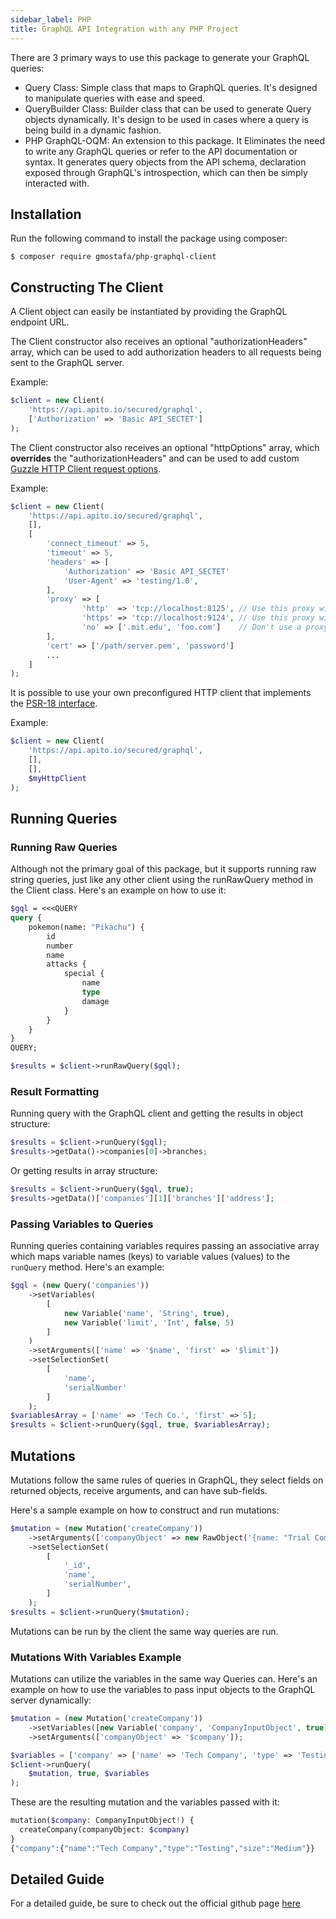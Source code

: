 ```yaml
---
sidebar_label: PHP
title: GraphQL API Integration with any PHP Project
---
```

<head>
    <meta property="og:type" content="article" />
</head>


There are 3 primary ways to use this package to generate your GraphQL queries:

* Query Class: Simple class that maps to GraphQL queries. It's designed to manipulate queries with ease and speed.
* QueryBuilder Class: Builder class that can be used to generate Query objects dynamically. It's design to be used in cases where a query is being build in a dynamic fashion.
* PHP GraphQL-OQM: An extension to this package. It Eliminates the need to write any GraphQL queries or refer to the API documentation or syntax. It generates query objects from the API schema, declaration exposed through GraphQL's introspection, which can then be simply interacted with.

## Installation
Run the following command to install the package using composer:

```shell
$ composer require gmostafa/php-graphql-client
```

## Constructing The Client

A Client object can easily be instantiated by providing the GraphQL endpoint
URL.

The Client constructor also receives an optional "authorizationHeaders"
array, which can be used to add authorization headers to all requests being sent
to the GraphQL server.


<ApiSecretNote />

Example:

```php
$client = new Client(
    'https://api.apito.io/secured/graphql',
    ['Authorization' => 'Basic API_SECTET']
);
```


The Client constructor also receives an optional "httpOptions" array, which
**overrides** the "authorizationHeaders" and can be used to add custom
[Guzzle HTTP Client request options](https://guzzle.readthedocs.io/en/latest/request-options.html).

Example:

```php
$client = new Client(
    'https://api.apito.io/secured/graphql',
    [],
    [
        'connect_timeout' => 5,
        'timeout' => 5,
        'headers' => [
            'Authorization' => 'Basic API_SECTET'
            'User-Agent' => 'testing/1.0',
        ],
        'proxy' => [
                'http'  => 'tcp://localhost:8125', // Use this proxy with "http"
                'https' => 'tcp://localhost:9124', // Use this proxy with "https",
                'no' => ['.mit.edu', 'foo.com']    // Don't use a proxy with these
        ],
        'cert' => ['/path/server.pem', 'password']
        ...
    ]
);
```


It is possible to use your own preconfigured HTTP client that implements the [PSR-18 interface](https://www.php-fig.org/psr/psr-18/).

Example:

```php
$client = new Client(
    'https://api.apito.io/secured/graphql',
    [],
    [],
    $myHttpClient
);
```

## Running Queries

### Running Raw Queries
Although not the primary goal of this package, but it supports running raw string queries, just like any other client using the runRawQuery method in the Client class. Here's an example on how to use it:

```graphql
$gql = <<<QUERY
query {
    pokemon(name: "Pikachu") {
        id
        number
        name
        attacks {
            special {
                name
                type
                damage
            }
        }
    }
}
QUERY;

$results = $client->runRawQuery($gql);
```

### Result Formatting

Running query with the GraphQL client and getting the results in object
structure:

```php
$results = $client->runQuery($gql);
$results->getData()->companies[0]->branches;
```
Or getting results in array structure:

```php
$results = $client->runQuery($gql, true);
$results->getData()['companies'][1]['branches']['address'];
```

### Passing Variables to Queries

Running queries containing variables requires passing an associative array which
maps variable names (keys) to variable values (values) to the `runQuery` method.
Here's an example:

```php
$gql = (new Query('companies'))
    ->setVariables(
        [
            new Variable('name', 'String', true),
            new Variable('limit', 'Int', false, 5)
        ]
    )
    ->setArguments(['name' => '$name', 'first' => '$limit'])
    ->setSelectionSet(
        [
            'name',
            'serialNumber'
        ]
    );
$variablesArray = ['name' => 'Tech Co.', 'first' => 5];
$results = $client->runQuery($gql, true, $variablesArray);
```

## Mutations

Mutations follow the same rules of queries in GraphQL, they select fields on
returned objects, receive arguments, and can have sub-fields.

Here's a sample example on how to construct and run mutations:

```php
$mutation = (new Mutation('createCompany'))
    ->setArguments(['companyObject' => new RawObject('{name: "Trial Company", employees: 200}')])
    ->setSelectionSet(
        [
            '_id',
            'name',
            'serialNumber',
        ]
    );
$results = $client->runQuery($mutation);
```

Mutations can be run by the client the same way queries are run.

### Mutations With Variables Example

Mutations can utilize the variables in the same way Queries can. Here's an
example on how to use the variables to pass input objects to the GraphQL server
dynamically:

```php
$mutation = (new Mutation('createCompany'))
    ->setVariables([new Variable('company', 'CompanyInputObject', true)])
    ->setArguments(['companyObject' => '$company']);

$variables = ['company' => ['name' => 'Tech Company', 'type' => 'Testing', 'size' => 'Medium']];
$client->runQuery(
    $mutation, true, $variables
);
```

These are the resulting mutation and the variables passed with it:

```php
mutation($company: CompanyInputObject!) {
  createCompany(companyObject: $company)
}
{"company":{"name":"Tech Company","type":"Testing","size":"Medium"}}
```

## Detailed Guide
For a detailed guide, be sure to check out the official github page [here](https://github.com/mghoneimy/php-graphql-client)
